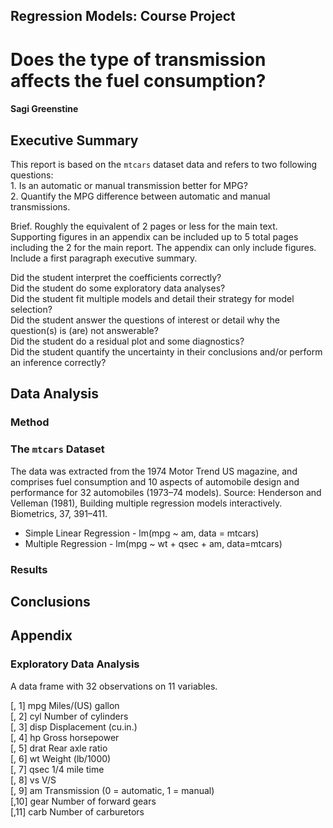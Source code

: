 
## Regression Models: Course Project

# Does the type of transmission affects the fuel consumption?

#### Sagi Greenstine

## Executive Summary

This report is based on the ```mtcars``` dataset data and refers to two following questions:  
1. Is an automatic or manual transmission better for MPG?  
2. Quantify the MPG difference between automatic and manual transmissions.  

Brief. 
Roughly the equivalent of 2 pages or less for the main text. 
Supporting figures in an appendix can be included up to 5 total pages including the 2 for the main report. 
The appendix can only include figures.
Include a first paragraph executive summary.

Did the student interpret the coefficients correctly?  
Did the student do some exploratory data analyses?  
Did the student fit multiple models and detail their strategy for model selection?  
Did the student answer the questions of interest or detail why the question(s) is (are) not answerable?  
Did the student do a residual plot and some diagnostics?  
Did the student quantify the uncertainty in their conclusions and/or perform an inference correctly?  

## Data Analysis

### Method

### The ```mtcars``` Dataset

The data was extracted from the 1974 Motor Trend US magazine, and comprises fuel consumption and 10 aspects of automobile design and performance for 32 automobiles (1973–74 models).
Source: Henderson and Velleman (1981), Building multiple regression models interactively. Biometrics, 37, 391–411.

* Simple Linear Regression - lm(mpg ~ am, data = mtcars)
* Multiple Regression - lm(mpg ~ wt + qsec + am, data=mtcars)

### Results

## Conclusions

## Appendix

### Exploratory Data Analysis

A data frame with 32 observations on 11 variables.  

[, 1]	mpg	Miles/(US) gallon  
[, 2]	cyl	Number of cylinders  
[, 3]	disp	Displacement (cu.in.)  
[, 4]	hp	Gross horsepower  
[, 5]	drat	Rear axle ratio  
[, 6]	wt	Weight (lb/1000)  
[, 7]	qsec	1/4 mile time  
[, 8]	vs	V/S  
[, 9]	am	Transmission (0 = automatic, 1 = manual)  
[,10]	gear	Number of forward gears  
[,11]	carb	Number of carburetors  
